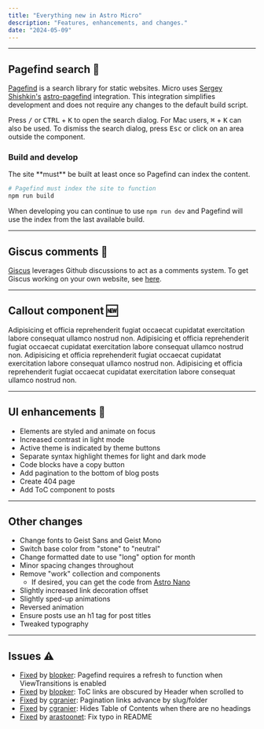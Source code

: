 ```yaml
---
title: "Everything new in Astro Micro"
description: "Features, enhancements, and changes."
date: "2024-05-09"
---
```



---

## Pagefind search 🔎

[Pagefind](https://pagefind.app) is a search library for static websites. Micro uses [Sergey Shishkin's](https://github.com/shishkin) [astro-pagefind](https://github.com/shishkin/astro-pagefind) integration. This integration simplifies development and does not require any changes to the default build script.

Press <kbd>/</kbd> or <kbd>CTRL</kbd> + <kbd>K</kbd> to open the search dialog. For Mac users, <kbd>⌘</kbd> + <kbd>K</kbd> can also be used. To dismiss the search dialog, press <kbd>Esc</kbd> or click on an area outside the component.

### Build and develop

<Callout type="error">
  The site **must** be built at least once so Pagefind can index the content.
</Callout>

```bash
# Pagefind must index the site to function
npm run build
```

When developing you can continue to use `npm run dev` and Pagefind will use the index from the last available build.

---

## Giscus comments 💬

[Giscus](https://giscus.app) leverages Github discussions to act as a comments system. To get Giscus working on your own website, see [here](/blog/01-getting-started#deploy-the-site).

---

## Callout component 🆕

<Callout>
  Adipisicing et officia reprehenderit fugiat occaecat cupidatat exercitation
  labore consequat ullamco nostrud non.
</Callout>

<Callout type="info">
  Adipisicing et officia reprehenderit fugiat occaecat cupidatat exercitation
  labore consequat ullamco nostrud non.
</Callout>

<Callout type="warning">
  Adipisicing et officia reprehenderit fugiat occaecat cupidatat exercitation
  labore consequat ullamco nostrud non.
</Callout>

<Callout type="error">
  Adipisicing et officia reprehenderit fugiat occaecat cupidatat exercitation
  labore consequat ullamco nostrud non.
</Callout>

---

## UI enhancements 🎨

- Elements are styled and animate on focus
- Increased contrast in light mode
- Active theme is indicated by theme buttons
- Separate syntax highlight themes for light and dark mode
- Code blocks have a copy button
- Add pagination to the bottom of blog posts
- Create 404 page
- Add ToC component to posts

---

## Other changes

- Change fonts to Geist Sans and Geist Mono
- Switch base color from "stone" to "neutral"
- Change formatted date to use "long" option for month
- Minor spacing changes throughout
- Remove "work" collection and components
  - If desired, you can get the code from [Astro Nano](https://github.com/markhorn-dev/astro-nano)
- Slightly increased link decoration offset
- Slightly sped-up animations
- Reversed animation
- Ensure posts use an h1 tag for post titles
- Tweaked typography

---

## Issues ⚠️

- [Fixed](https://github.com/trevortylerlee/astro-micro/issues/7) by [blopker](https://github.com/blopker): Pagefind requires a refresh to function when ViewTransitions is enabled
- [Fixed](https://github.com/trevortylerlee/astro-micro/issues/4) by [blopker](https://github.com/blopker): ToC links are obscured by Header when scrolled to
- [Fixed](https://github.com/trevortylerlee/astro-micro/issues/26) by [cgranier](https://github.com/cgranier): Pagination links advance by slug/folder
- [Fixed](https://github.com/trevortylerlee/astro-micro/pull/30) by [cgranier](https://github.com/cgranier): Hides Table of Contents when there are no headings
- [Fixed](https://github.com/trevortylerlee/astro-micro/pull/19) by [arastoonet](https://github.com/arastoonet): Fix typo in README

